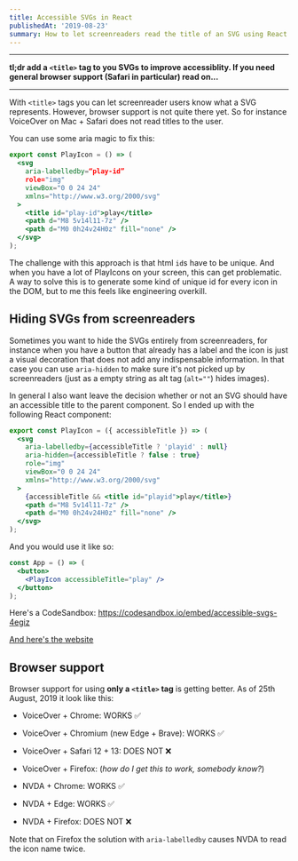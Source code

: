 ```yaml
---
title: Accessible SVGs in React
publishedAt: '2019-08-23'
summary: How to let screenreaders read the title of an SVG using React
---
```


---

**tl;dr add a `<title>` tag to you SVGs to improve accessiblity. If you need general browser support (Safari in particular) read on...**

---

With `<title>` tags you can let screenreader users know what a SVG represents. However, browser support is not quite there yet. So for instance VoiceOver on Mac + Safari does not read titles to the user.

You can use some aria magic to fix this:

```jsx
export const PlayIcon = () => (
  <svg
    aria-labelledby=“play-id”
    role="img"
    viewBox="0 0 24 24"
    xmlns="http://www.w3.org/2000/svg"
  >
    <title id="play-id">play</title>
    <path d="M8 5v14l11-7z" />
    <path d="M0 0h24v24H0z" fill="none" />
  </svg>
);
```

The challenge with this approach is that html `id`s have to be unique. And when you have a lot of PlayIcons on your screen, this can get problematic. A way to solve this is to generate some kind of unique id for every icon in the DOM, but to me this feels like engineering overkill.

## Hiding SVGs from screenreaders

Sometimes you want to hide the SVGs entirely from screenreaders, for instance when you have a button that already has a label and the icon is just a visual decoration that does not add any indispensable information. In that case you can use `aria-hidden` to make sure it's not picked up by screenreaders (just as a empty string as alt tag (`alt=""`) hides images).

In general I also want leave the decision whether or not an SVG should have an accessible title to the parent component. So I ended up with the following React component:

```jsx
export const PlayIcon = ({ accessibleTitle }) => (
  <svg
    aria-labelledby={accessibleTitle ? 'playid' : null}
    aria-hidden={accessibleTitle ? false : true}
    role="img"
    viewBox="0 0 24 24"
    xmlns="http://www.w3.org/2000/svg"
  >
    {accessibleTitle && <title id="playid">play</title>}
    <path d="M8 5v14l11-7z" />
    <path d="M0 0h24v24H0z" fill="none" />
  </svg>
);
```

And you would use it like so:

```jsx
const App = () => (
  <button>
    <PlayIcon accessibleTitle="play" />
  </button>
);
```

Here's a CodeSandbox: https://codesandbox.io/embed/accessible-svgs-4egiz

[And here's the website](https://4egiz.csb.app/)

## Browser support

Browser support for using **only a `<title>` tag** is getting better. As of 25th August, 2019 it look like this:

- VoiceOver + Chrome: WORKS ✅
- VoiceOver + Chromium (new Edge + Brave): WORKS ✅
- VoiceOver + Safari 12 + 13: DOES NOT ❌
- VoiceOver + Firefox: (_how do I get this to work, somebody know?_)

- NVDA + Chrome: WORKS ✅
- NVDA + Edge: WORKS ✅
- NVDA + Firefox: DOES NOT ❌

Note that on Firefox the solution with `aria-labelledby` causes NVDA to read the icon name twice.
